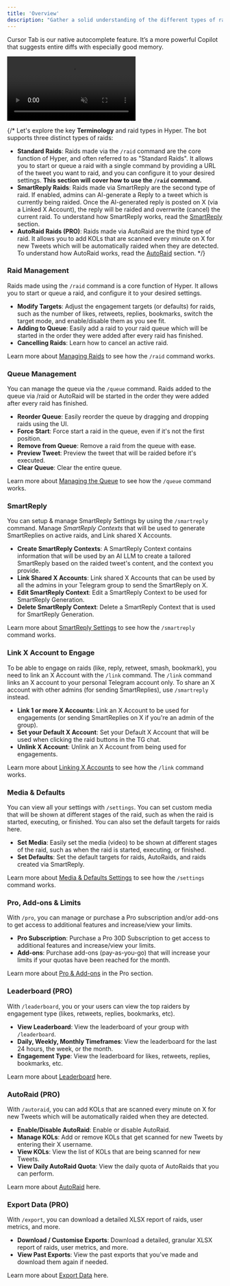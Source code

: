 ```yaml
---
title: 'Overview'
description: "Gather a solid understanding of the different types of raids and how they work in Hyper."
---
```


Cursor Tab is our native autocomplete feature. It’s a more powerful Copilot that suggests entire diffs with especially good memory.

<Frame>
  <video
  autoPlay
  muted
  loop
  playsInline
  className="w-full"
  src="https://mintlify-videos.s3.eu-central-1.amazonaws.com/StandardRaid.mp4"
></video>
</Frame>

{/* Let's explore the key **Terminology** and raid types in Hyper. The bot supports three distinct types of raids:
- **Standard Raids**: Raids made via the `/raid` command are the core function of Hyper, and often referred to as "Standard Raids". It allows you to start or queue a raid with a single command by providing a URL of the tweet you want to raid, and you can configure it to your desired settings. **This section will cover how to use the `/raid` command.**
- **SmartReply Raids**: Raids made via SmartReply are the second type of raid. If enabled, admins can AI-generate a Reply to a tweet which is currently being raided. Once the AI-generated reply is posted on X (via a Linked X Account), the reply will be raided and overrwrite (cancel) the current raid. To understand how SmartReply works, read the [SmartReply](/smartreply) section.
- **AutoRaid Raids (PRO)**: Raids made via AutoRaid are the third type of raid. It allows you to add KOLs that are scanned every minute on X for new Tweets which will be automatically raided when they are detected. To understand how AutoRaid works, read the [AutoRaid](/autoraid) section. */}

### Raid Management

Raids made using the `/raid` command is a core function of Hyper. It allows you to start or queue a raid, and configure it to your desired settings.
- **Modify Targets**: Adjust the engagement targets (or defaults) for raids, such as the number of likes, retweets, replies, bookmarks, switch the target mode, and enable/disable them as you see fit.
- **Adding to Queue**: Easily add a raid to your raid queue which will be started in the order they were added after every raid has finished.
- **Cancelling Raids**: Learn how to cancel an active raid.

Learn more about [Managing Raids](/raids) to see how the `/raid` command works.

### Queue Management

You can manage the queue via the `/queue` command. Raids added to the queue via /raid or AutoRaid will be started in the order they were added after every raid has finished.
- **Reorder Queue**: Easily reorder the queue by dragging and dropping raids using the UI.
- **Force Start**: Force start a raid in the queue, even if it's not the first position.
- **Remove from Queue**: Remove a raid from the queue with ease.
- **Preview Tweet**: Preview the tweet that will be raided before it's executed.
- **Clear Queue**: Clear the entire queue.

Learn more about [Managing the Queue](/queue) to see how the `/queue` command works.

### SmartReply

You can setup & manage SmartReply Settings by using the `/smartreply` command. Manage *SmartReply Contexts* that will be used to generate SmartReplies on active raids, and Link shared X Accounts.
- **Create SmartReply Contexts**: A SmartReply Context contains information that will be used by an AI LLM to create a tailored SmartReply based on the raided tweet's content, and the context you provide.
- **Link Shared X Accounts**: Link shared X Accounts that can be used by all the admins in your Telegram group to send the SmartReply on X.
- **Edit SmartReply Context**: Edit a SmartReply Context to be used for SmartReply Generation.
- **Delete SmartReply Context**: Delete a SmartReply Context that is used for SmartReply Generation.

Learn more about [SmartReply Settings](/smartreply) to see how the `/smartreply` command works.

### Link X Account to Engage

To be able to engage on raids (like, reply, retweet, smash, bookmark), you need to link an X Account with the `/link` command.
<Warning>The `/link` command links an X account to your personal Telegram account only. To share an X account with other admins (for sending SmartReplies), use `/smartreply` instead.</Warning>
- **Link 1 or more X Accounts**: Link an X Account to be used for engagements (or sending SmartReplies on X if you're an admin of the group).
- **Set your Default X Account**: Set your Default X Account that will be used when clicking the raid buttons in the TG chat.
- **Unlink X Account**: Unlink an X Account from being used for engagements.

Learn more about [Linking X Accounts](/link) to see how the `/link` command works.

### Media & Defaults

You can view all your settings with `/settings`. You can set custom media that will be shown at different stages of the raid, such as when the raid is started, executing, or finished. You can also set the default targets for raids here.
- **Set Media**: Easily set the media (video) to be shown at different stages of the raid, such as when the raid is started, executing, or finished.
- **Set Defaults**: Set the default targets for raids, AutoRaids, and raids created via SmartReply.

Learn more about [Media & Defaults Settings](/settings) to see how the `/settings` command works.

### Pro, Add-ons & Limits

With `/pro`, you can manage or purchase a Pro subscription and/or add-ons to get access to additional features and increase/view your limits.
- **Pro Subscription**: Purchase a Pro 30D Subscription to get access to additional features and increase/view your limits.
- **Add-ons**: Purchase add-ons (pay-as-you-go) that will increase your limits if your quotas have been reached for the month.

Learn more about [Pro & Add-ons](/pro) in the Pro section.

### Leaderboard (PRO)

With `/leaderboard`, you or your users can view the top raiders by engagement type (likes, retweets, replies, bookmarks, etc).
- **View Leaderboard**: View the leaderboard of your group with `/leaderboard`.
- **Daily, Weekly, Monthly Timeframes**: View the leaderboard for the last 24 hours, the week, or the month.
- **Engagement Type**: View the leaderboard for likes, retweets, replies, bookmarks, etc.

Learn more about [Leaderboard](/leaderboard) here.

### AutoRaid (PRO)

With `/autoraid`, you can add KOLs that are scanned every minute on X for new Tweets which will be automatically raided when they are detected.
- **Enable/Disable AutoRaid**: Enable or disable AutoRaid.
- **Manage KOLs**: Add or remove KOLs that get scanned for new Tweets by entering their X username.
- **View KOLs**: View the list of KOLs that are being scanned for new Tweets.
- **View Daily AutoRaid Quota**: View the daily quota of AutoRaids that you can perform.

Learn more about [AutoRaid](/autoraid) here.

### Export Data (PRO)

With `/export`, you can download a detailed XLSX report of raids, user metrics, and more.
- **Download / Customise Exports**: Download a detailed, granular XLSX report of raids, user metrics, and more.
- **View Past Exports**: View the past exports that you've made and download them again if needed.

Learn more about [Export Data](/export) here.
